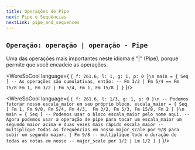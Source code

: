 ```yaml
---
title: Operações de Pipe 
next: Pipe e Sequências
nextLink: pipe_and_sequences
---
```


## `Operação: operação | operação - Pipe` 
Uma das operações mais importantes neste idioma é "|" (Pipe),
porque permite que você encadeie as operações.


<WereSoCool language={
`{ f: 261.6, l: 1, g: 1, p: 0 }\n
main = {
  Seq [
    -- As operações são cumulativas, então:
    -- Fm 3/2 | Fm 5/4 == Fm 15/8
    Fm 1,
    Fm 3/2 | Fm 5/4,
    Fm 1,
    Fm 15/8
  ]
}`
}/>

<WereSoCool language={
`{ f: 261.6, l: 1/3, g: 1, p: 0 }\n
-- Podemos fatorar nosso escala_maior em seu próprio bloco.
escala_maior = {
	Seq [
        Fm 1, Fm 9/8, Fm 5/4, Fm 4/3, 
        Fm 3/2, Fm 5/3, Fm 15/8, Fm 2
  ]
}\n
main = {
  Seq [
     -- Podemos usar o bloco escala_maior pelo nome aqui.
     -- Agora podemos usar a operação de pipe para tocar um escala_maior um segundo maior acima e duas vezes mais rápido
     escala_maior
     -- multiplique todas as frequências em nosso major_scale por 9/8 para subir um segundo maior.
     | Fm 9/8
     -- multiplique todo o duração de todas as notas em nosso
     -- major_scale por 1/2
     | Lm 1/2
  ]
}`
}/>

